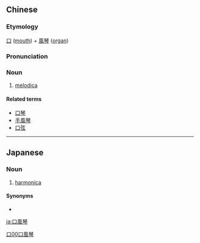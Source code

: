 {{also|口风琴}}
==Chinese==
{{zh-forms|type=12|s=口风琴}}

===Etymology===
[[口]] ([[mouth]]) + [[風琴]] ([[organ]])

===Pronunciation===
{{zh-pron
|m=kǒufēngqín
|cat=n
}}

===Noun===
{{zh-noun}}

# [[melodica]]

====Related terms====
* [[口琴]]
* [[手風琴]]
* [[口弦]]

[[Category:zh:Musical instruments|口00口風琴]]

----

==Japanese==
{{ja-kanjitab|くち|ふう|きん}}

===Noun===
{{ja-noun|くちふうきん}}

# {{lb|ja|musical instruments|sort=くちふうきん}} [[harmonica]]

====Synonyms====
* {{l|ja|ハーモニカ|tr=hāmonika|sc=Jpan}}

[[ja:口風琴]]
